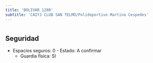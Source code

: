 ```yaml
---
title: 'BOLIVAR 1280'
subtitle: 'CAIYJ CLUB SAN TELMO/Polideportivo Martina Cespedes'
---
```


#


## Seguridad

*  Espacios seguros: 0 - Estado: A confirmar 
    + Guardia física: SI



